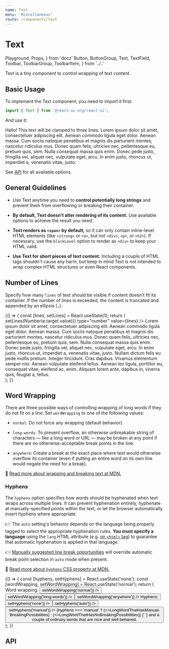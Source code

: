 ```yaml
---
name: Text
menu: 'Miscellaneous'
route: /components/text
---
```


# Text

  Playground,
  Props,
} from 'docz'
  Button,
  ButtonGroup,
  Text,
  TextField,
  Toolbar,
  ToolbarGroup,
  ToolbarItem,
} from '../..'

Text is a tiny component to control wrapping of text content.

## Basic Usage

To implement the Text component, you need to import it first:

```js
import { Text } from '@react-ui-org/react-ui';
```

And use it:

<Playground>
  <Placeholder>
    <Text lines={3}>
      Hello! This text will be clamped to three lines.
      Lorem ipsum dolor sit amet, consectetuer adipiscing elit. Aenean commodo
      ligula eget dolor. Aenean massa. Cum sociis natoque penatibus et magnis
      dis parturient montes, nascetur ridiculus mus. Donec quam felis,
      ultricies nec, pellentesque eu, pretium quis, sem. Nulla consequat massa
      quis enim. Donec pede justo, fringilla vel, aliquet nec, vulputate eget,
      arcu. In enim justo, rhoncus ut, imperdiet a, venenatis vitae, justo.
    </Text>
  </Placeholder>
</Playground>

See [API](#api) for all available options.

## General Guidelines

- Use Text anytime you need to **control potentially long strings** and
  prevent them from overflowing or breaking their container.

- **By default, Text doesn't alter rendering of its content.** Use available
  options to achieve the result you need.

- **Text renders as `<span>` by default,** so it can only contain
  inline-level HTML elements (like `<strong>` or `<a>`, but not `<div>`, `<p>`,
  or `<h2>`). If necessary, use the `blockLevel` option to render as `<div>` to
  keep your HTML valid.

- **Use Text for short pieces of text content.** Including a couple of HTML tags
  shouldn't cause any harm, but keep in mind Text is not intended to wrap
  complex HTML structures or even React components.

## Number of Lines

Specify how many `lines` of text should be visible if content doesn't fit its
container. If the number of lines is exceeded, the content is truncated and
appended by an ellipsis (`…`).

<Playground>
  {() => {
    const [lines, setLines] = React.useState(1);
    return (
      <div>
        <Toolbar align="baseline">
          <ToolbarItem>
            <TextField
              label="Number of lines"
              min={1}
              max={100}
              onChange={(e) => setLines(Number(e.target.value))}
              type="number"
              value={lines}
            />
          </ToolbarItem>
        </Toolbar>
        <Placeholder>
          <Text lines={lines}>
            Lorem ipsum dolor sit amet, consectetuer adipiscing elit. Aenean
            commodo ligula eget dolor. Aenean massa. Cum sociis natoque
            penatibus et magnis dis parturient montes, nascetur ridiculus mus.
            Donec quam felis, ultricies nec, pellentesque eu, pretium quis, sem.
            Nulla consequat massa quis enim. Donec pede justo, fringilla vel,
            aliquet nec, vulputate eget, arcu. In enim justo, rhoncus ut,
            imperdiet a, venenatis vitae, justo. Nullam dictum felis eu pede
            mollis pretium. Integer tincidunt. Cras dapibus. Vivamus elementum
            semper nisi. Aenean vulputate eleifend tellus. Aenean leo ligula,
            porttitor eu, consequat vitae, eleifend ac, enim. Aliquam lorem
            ante, dapibus in, viverra quis, feugiat a, tellus.
          </Text>
        </Placeholder>
      </div>
    );
  }}
</Playground>

## Word Wrapping

There are three possible ways of controlling wrapping of long words if they do
not fit on a line. Set `wordWrapping` to one of the following values:

- `normal`: Do not force any wrapping (default behavior).

- `long-words`: To prevent overflow, an otherwise unbreakable string of
  characters — like a long word or URL — may be broken at any point if there are
  no otherwise-acceptable break points in the line.

- `anywhere`: Create a break at the exact place where text would otherwise
  overflow its container (even if putting an entire word on its own line would
  negate the need for a break).

📖 [Read more about wrapping and breaking text at MDN.](https://developer.mozilla.org/en-US/docs/Web/CSS/CSS_Text/Wrapping_Text)

### Hyphens

The `hyphens` option specifies how words should be hyphenated when text wraps
across multiple lines. It can prevent hyphenation entirely, hyphenate at
manually-specified points within the text, or let the browser automatically
insert hyphens where appropriate.

👉 The `auto` setting's behavior depends on the language being properly tagged
to select the appropriate hyphenation rules. **You must specify a language**
using the `lang` HTML attribute (e.g.
[on `<html>` tag](/getting-started/usage#full-example)) to guarantee that
automatic hyphenation is applied in that language.

👉 [Manually suggested line break opportunities](https://developer.mozilla.org/en-US/docs/Web/CSS/hyphens#suggesting_line_break_opportunities)
will override automatic break point selection in `auto` mode when present.

📖 [Read more about `hyphens` CSS property at MDN.](https://developer.mozilla.org/en-US/docs/Web/CSS/hyphens)

<Playground>
  {() => {
    const [hyphens, setHyphens] = React.useState('none');
    const [wordWrapping, setWordWrapping] = React.useState('normal');
    return (
      <div>
        <Toolbar>
          <ToolbarGroup align="baseline">
            <ToolbarItem>
              <span id="word-wrapping-options-label">Word wrapping:</span>
            </ToolbarItem>
            <ToolbarItem>
              <ButtonGroup aria-labelledby="word-wrapping-options-label">
                <Button
                  color={wordWrapping === 'normal' ? 'dark' : 'primary'}
                  label="normal"
                  onClick={() => setWordWrapping('normal')}
                />
                <Button
                  color={wordWrapping === 'long-words' ? 'dark' : 'primary'}
                  label="long-words"
                  onClick={() => setWordWrapping('long-words')}
                />
                <Button
                  color={wordWrapping === 'anywhere' ? 'dark' : 'primary'}
                  label="anywhere"
                  onClick={() => setWordWrapping('anywhere')}
                />
              </ButtonGroup>
            </ToolbarItem>
          </ToolbarGroup>
          <ToolbarGroup align="baseline">
            <ToolbarItem>
              <span id="hyphens-options-label">Hyphens:</span>
            </ToolbarItem>
            <ToolbarItem>
              <ButtonGroup aria-labelledby="hyphens-options-label">
                <Button
                  color={hyphens === 'none' ? 'dark' : 'primary'}
                  label="none"
                  onClick={() => setHyphens('none')}
                />
                <Button
                  color={hyphens === 'auto' ? 'dark' : 'primary'}
                  label="auto"
                  onClick={() => setHyphens('auto')}
                />
                <Button
                  color={hyphens === 'manual' ? 'dark' : 'primary'}
                  label="manual"
                  onClick={() => setHyphens('manual')}
                />
              </ButtonGroup>
            </ToolbarItem>
          </ToolbarGroup>
        </Toolbar>
        <Placeholder width="11em" bordered>
          <Text hyphens={hyphens} wordWrapping={wordWrapping}>
            {hyphens === 'manual'
              ? (<>LongWord&shy;ThatHasManual&shy;Breaking&shy;Possibilities</>)
              : (<>LongWordThatHasNoBreakingPossibilities</>)}
            {' '}
            and a couple of ordinary words that are nice and well behaved.
          </Text>
        </Placeholder>
      </div>
    );
  }}
</Playground>

## API

<Props table of={Text} />
